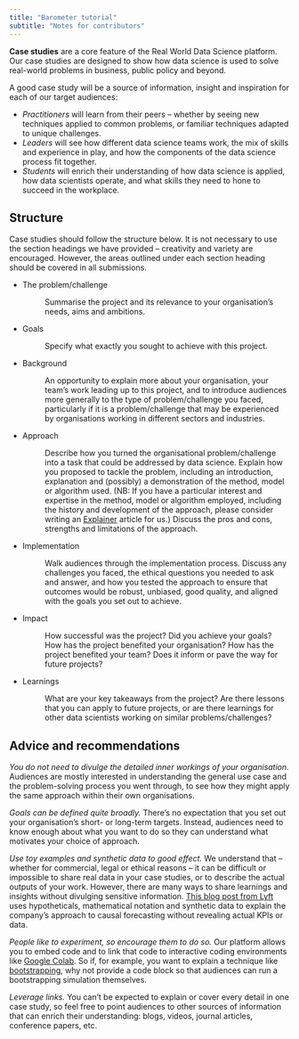 ```yaml
---
title: "Barometer tutorial"
subtitle: "Notes for contributors"
---
```


**Case studies** are a core feature of the Real World Data Science platform. Our case studies are designed to show how data science is used to solve real-world problems in business, public policy and beyond.

A good case study will be a source of information, insight and inspiration for each of our target audiences:

-   *Practitioners* will learn from their peers -- whether by seeing new techniques applied to common problems, or familiar techniques adapted to unique challenges.
-   *Leaders* will see how different data science teams work, the mix of skills and experience in play, and how the components of the data science process fit together.
-   *Students* will enrich their understanding of how data science is applied, how data scientists operate, and what skills they need to hone to succeed in the workplace.

## Structure

Case studies should follow the structure below. It is not necessary to use the section headings we have provided -- creativity and variety are encouraged. However, the areas outlined under each section heading should be covered in all submissions.

-   

    The problem/challenge

    :   Summarise the project and its relevance to your organisation's needs, aims and ambitions.

-   

    Goals

    :   Specify what exactly you sought to achieve with this project.

-   

    Background

    :   An opportunity to explain more about your organisation, your team's work leading up to this project, and to introduce audiences more generally to the type of problem/challenge you faced, particularly if it is a problem/challenge that may be experienced by organisations working in different sectors and industries.

-   

    Approach

    :   Describe how you turned the organisational problem/challenge into a task that could be addressed by data science. Explain how you proposed to tackle the problem, including an introduction, explanation and (possibly) a demonstration of the method, model or algorithm used. (NB: If you have a particular interest and expertise in the method, model or algorithm employed, including the history and development of the approach, please consider writing an [Explainer](explainers.qmd) article for us.) Discuss the pros and cons, strengths and limitations of the approach.

-   

    Implementation

    :   Walk audiences through the implementation process. Discuss any challenges you faced, the ethical questions you needed to ask and answer, and how you tested the approach to ensure that outcomes would be robust, unbiased, good quality, and aligned with the goals you set out to achieve.

-   

    Impact

    :   How successful was the project? Did you achieve your goals? How has the project benefited your organisation? How has the project benefited your team? Does it inform or pave the way for future projects?

-   

    Learnings

    :   What are your key takeaways from the project? Are there lessons that you can apply to future projects, or are there learnings for other data scientists working on similar problems/challenges?

## Advice and recommendations

*You do not need to divulge the detailed inner workings of your organisation.* Audiences are mostly interested in understanding the general use case and the problem-solving process you went through, to see how they might apply the same approach within their own organisations.

*Goals can be defined quite broadly.* There's no expectation that you set out your organisation's short- or long-term targets. Instead, audiences need to know enough about what you want to do so they can understand what motivates your choice of approach.

*Use toy examples and synthetic data to good effect.* We understand that -- whether for commercial, legal or ethical reasons -- it can be difficult or impossible to share real data in your case studies, or to describe the actual outputs of your work. However, there are many ways to share learnings and insights without divulging sensitive information. [This blog post from Lyft](https://eng.lyft.com/causal-forecasting-at-lyft-part-1-14cca6ff3d6d) uses hypotheticals, mathematical notation and synthetic data to explain the company's approach to causal forecasting without revealing actual KPIs or data.

*People like to experiment, so encourage them to do so.* Our platform allows you to embed code and to link that code to interactive coding environments like [Google Colab](https://colab.research.google.com/). So if, for example, you want to explain a technique like [bootstrapping](https://rss.onlinelibrary.wiley.com/doi/10.1111/j.1740-9713.2019.01225.x), why not provide a code block so that audiences can run a bootstrapping simulation themselves.

*Leverage links.* You can't be expected to explain or cover every detail in one case study, so feel free to point audiences to other sources of information that can enrich their understanding: blogs, videos, journal articles, conference papers, etc.
